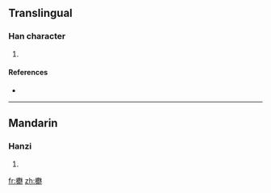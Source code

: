 ==Translingual==

===Han character===
{{Han char|rn=75|rad=木|as=17|sn=21|four=|canj=木廿女木 (DTVD)}}

# {{defn|Han|sort=木17}}

====References====
* {{Han ref|kx=0562.320|dkj=15901|dj=0951.110|hdz=21321.020|uh=6B01|ud=27393}}

----

==Mandarin==

===Hanzi===
{{cmn-hanzi|pin=[[nóng]] ([[nong2]])|wg=nung<sup>2</sup>}}

# {{defn|Mandarin|sort=木17}}

[[fr:欁]]
[[zh:欁]]